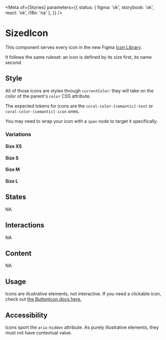 
<Meta
	of={Stories}
	parameters={{
		status: { figma: 'ok', storybook: 'ok', react: 'ok', i18n: 'na' },
	}}
/>

# SizedIcon

This component serves every icon in the new Figma [Icon Library](https://www.figma.com/file/L1QUr28Y79ydAv05nQVmaA/Icon-Library?node-id=2064%3A17133).

It follows the same ruleset: an icon is defined by its size first, its name second.

## Style

All of those icons are styles through `currentColor`: they will take on the color of the parent's `color` CSS attribute.

The expected tokens for icons are the `coral-color-[semantic]-text` or `coral-color-[semantic]-icon` ones.

You may need to wrap your icon with a `span` node to target it specifically.

### Variations

#### Size XS

<Canvas>
	<Story story={Stories.IconXS} />
</Canvas>

<ArgTypes of={Stories.IconXS} />

#### Size S

<Canvas>
	<Story story={Stories.IconS} />
</Canvas>

<ArgTypes of={Stories.IconS} />

#### Size M

<Canvas>
	<Story story={Stories.IconM} />
</Canvas>

<ArgTypes of={Stories.IconM} />

#### Size L

<Canvas>
	<Story story={Stories.IconL} />
</Canvas>

<ArgTypes of={Stories.IconL} />

## States

NA

## Interactions

NA

## Content

NA

## Usage

Icons are illustrative elements, not interactive. If you need a clickable icon, check out [the ButtonIcon docs here.](/docs/components-clickable-buttons-buttonicon--variations)

## Accessibility

Icons sport the `aria-hidden` attribute. As purely illustrative elements, they must not have contextual value.
